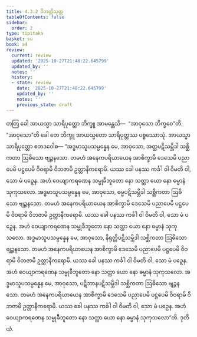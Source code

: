 ```yaml
---
title: 4.3.2 ဝိဘတ္တိသုတ္တ
tableOfContents: false
sidebar:
  order: 2
type: tipitaka
basket: su
book: a4
review:
  current: review
  updated: '2025-10-27T21:48:22.645799'
  updated_by: ''
  notes: ''
  history:
  - state: review
    date: '2025-10-27T21:48:22.645799'
    updated_by: ''
    notes: ''
    previous_state: draft
---
```



<ReviewStatus review={frontmatter.review} showDetails={true} />

<HypothesisAnnotation frontmatter={frontmatter} />

<DynamicBreadcrumb />

<Division number="172" book="a4" e="ch" v="15" p="479">

<Paragraph number="1022" book="a4">
တတြ ခေါ အာယသ္မာ သာရိပုတ္တော ဘိက္ခူ အာမန္တေသိ—  “အာဝုသော ဘိက္ခဝေ”တိ. “အာဝုသော”တိ ခေါ တေ ဘိက္ခူ အာယသ္မတော သာရိပုတ္တဿ ပစ္စဿောသုံ. အာယသ္မာ သာရိပုတ္တော ဧတဒဝေါစ—
</Paragraph>

<Paragraph number="1023" book="a4">
“အဒ္ဓမာသူပသမ္ပန္နေန မေ, အာဝုသော, အတ္ထပဋိသမ္ဘိဒါ သစ္ဆိကတာ ဩဓိသော ဗျဉ္ဇနသော. တမဟံ အနေကပရိယာယေန အာစိက္ခာမိ ဒေသေမိ ပညာပေမိ ပဋ္ဌပေမိ ဝိဝရာမိ ဝိဘဇာမိ ဥတ္တာနီကရောမိ. ယဿ ခေါ ပနဿ ကင်္ခါ ဝါ ဝိမတိ ဝါ, သော မံ ပဉှေန. အဟံ ဝေယျာကရဏေန သမ္မုခီဘူတော နော သတ္ထာ ယော နော ဓမ္မာနံ သုကုသလော.
</Paragraph>

<Paragraph number="1024" book="a4">
အဒ္ဓမာသူပသမ္ပန္နေန မေ, အာဝုသော, ဓမ္မပဋိသမ္ဘိဒါ သစ္ဆိကတာ ဩဓိသော ဗျဉ္ဇနသော. တမဟံ အနေကပရိယာယေန အာစိက္ခာမိ ဒေသေမိ ပညာပေမိ ပဋ္ဌပေမိ ဝိဝရာမိ ဝိဘဇာမိ ဥတ္တာနီကရောမိ. ယဿ ခေါ ပနဿ ကင်္ခါ ဝါ ဝိမတိ ဝါ, သော မံ ပဉှေန. အဟံ ဝေယျာကရဏေန သမ္မုခီဘူတော နော သတ္ထာ ယော နော ဓမ္မာနံ သုကုသလော.
</Paragraph>

<Paragraph number="1025" book="a4">
အဒ္ဓမာသူပသမ္ပန္နေန မေ, အာဝုသော, နိရုတ္တိပဋိသမ္ဘိဒါ သစ္ဆိကတာ ဩဓိသော ဗျဉ္ဇနသော. တမဟံ အနေကပရိယာယေန အာစိက္ခာမိ ဒေသေမိ ပညာပေမိ ပဋ္ဌပေမိ ဝိဝရာမိ ဝိဘဇာမိ ဥတ္တာနီကရောမိ. ယဿ ခေါ ပနဿ ကင်္ခါ ဝါ ဝိမတိ ဝါ, သော မံ ပဉှေန. အဟံ ဝေယျာကရဏေန သမ္မုခီဘူတော နော သတ္ထာ ယော နော ဓမ္မာနံ သုကုသလော.
</Paragraph>

<Paragraph number="1026" book="a4">
အဒ္ဓမာသူပသမ္ပန္နေန မေ, အာဝုသော, ပဋိဘာနပဋိသမ္ဘိဒါ သစ္ဆိကတာ ဩဓိသော ဗျဉ္ဇနသော. တမဟံ အနေကပရိယာယေန အာစိက္ခာမိ ဒေသေမိ ပညာပေမိ ပဋ္ဌပေမိ ဝိဝရာမိ ဝိဘဇာမိ ဥတ္တာနီကရောမိ. ယဿ ခေါ ပနဿ ကင်္ခါ ဝါ ဝိမတိ ဝါ, သော မံ ပဉှေန. အဟံ ဝေယျာကရဏေန သမ္မုခီဘူတော နော သတ္ထာ ယော နော ဓမ္မာနံ သုကုသလော”တိ.

</Paragraph>
</Division>

<Paragraph number="1027" type="center" book="a4">
ဒုတိယံ.
</Paragraph>